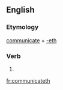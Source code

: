 ==English==

===Etymology===
[[communicate]] + [[-eth]]

===Verb===
{{head|en|verb form}}

# {{en-archaic third-person singular of|communicate}}

[[fr:communicateth]]